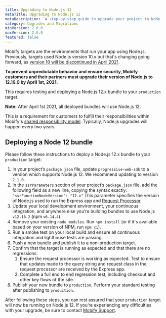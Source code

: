 ```yaml
---
title: Upgrading to Node.js 12
metaTitle: Upgrading to Node.js 12
metaDescription: 'A step-by-step guide to upgrade your project to Node.js 12.'
category: Upgrades and Migrations
minVersion: 2.0.0
maxVersion: 2.0.0
featured: false
---
```


Mobify targets are the environments that run your app using Node.js. Previously, targets used Node.js version 10.x but that's changing going forward, as [version 10 will be discontinued in April 2021](https://github.com/nodejs/Release/blob/master/README.md#release-schedule).

**To prevent unpredictable behavior and ensure security, Mobify customers and their partners must upgrade their version of Node.js to 12.16.0 by April 1st, 2021.**

This requires testing and deploying a Node.js 12.x bundle to your `production` target.

<Callout type="info">

**Note:** After April 1st 2021, all deployed bundles will use Node.js 12.

</Callout>

This is a requirement for customers to fulfill their responsibilities within Mobify's [shared responsibility model](/resources/support-policy#shared-responsibility-model). Typically, Node.js upgrades will happen every two years.

## Deploying a Node 12 bundle

Please follow these instructions to deploy a Node.js 12.x bundle to your `production` target:

1. In your project’s `package.json` file, update `progressive-web-sdk` to a version which supports Node.js 12. We recommend updating to version `2.1.0`.
2. In the `ssrParameters` section of your project’s `package.json` file, add the following field as a new line, copying the syntax exactly:
`"ssrFunctionNodeVersion": "12.x"`
This parameter specifies the version of Node.js used to run the Express app and [Request Processor](/get-started/architecture/deployment-infrastructure/#request-processor).
3. Update your local development environment, your continuous integration, and anywhere else you're building bundles to use Node.js `v12.16.2` (npm `v6.14.4`).
4. Remove your existing `node_modules`. Run `npm install` (or if it's available based on your version of NPM, run `npm ci`).
5. Run a smoke test on your local build and ensure all continuous integration and lighthouse tests are passing.
6. Push a new bundle and publish it to a non-production target.
7. Confirm that the target is running as expected and that there are no regressions:
    1. Ensure the request processor is working as expected. Test to ensure that updates made to the query string and request class in the request processor are received by the Express app.
    2. Complete a full end to end regression test, including checkout and other key flows of the site.
8. Publish your new bundle to `production`. Perform your standard testing after publishing to `production`.

After following these steps, you can rest assured that your `production` target will now be running on Node.js 12. If you’re experiencing any difficulties with your upgrade, be sure to contact [Mobify Support](https://support.mobify.com/support/home).
